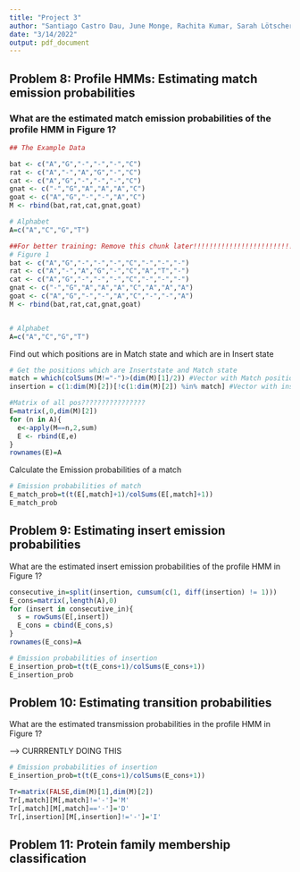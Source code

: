 ---
title: "Project 3"
author: "Santiago Castro Dau, June Monge, Rachita Kumar, Sarah Lötscher"
date: "3/14/2022"
output: pdf_document
---

## Problem 8:  Profile HMMs: Estimating match emission probabilities
### What are the estimated match emission probabilities of the profile HMM in Figure 1?



```{r}
## The Example Data

bat <- c("A","G","-","-","-","C")
rat <- c("A","-","A","G","-","C")
cat <- c("A","G","-","-","-","C")
gnat <- c("-","G","A","A","A","C")
goat <- c("A","G","-","-","A","C")
M <- rbind(bat,rat,cat,gnat,goat)

# Alphabet
A=c("A","C","G","T")

```



```{r}
##For better training: Remove this chunk later!!!!!!!!!!!!!!!!!!!!!!!!!!!!!!!!!!!
# Figure 1
bat <- c("A","G","-","-","-","C","-","-","-")
rat <- c("A","-","A","G","-","C","A","T","-")
cat <- c("A","G","-","-","-","C","-","-","-")
gnat <- c("-","G","A","A","A","C","A","A","A")
goat <- c("A","G","-","-","A","C","-","-","A")
M <- rbind(bat,rat,cat,gnat,goat)


# Alphabet
A=c("A","C","G","T")
```

Find out which positions are in Match state and which are in Insert state

```{r}
# Get the positions which are Insertstate and Match state
match = which(colSums(M!="-")>(dim(M)[1]/2)) #Vector with Match positions
insertion = c(1:dim(M)[2])[!c(1:dim(M)[2]) %in% match] #Vector with insert positions

```


```{r}
#Matrix of all pos????????????????
E=matrix(,0,dim(M)[2])
for (n in A){
  e<-apply(M==n,2,sum)
  E <- rbind(E,e)
}
rownames(E)=A


```

Calculate the Emission probabilities of a match

```{r}
# Emission probabilities of match
E_match_prob=t(t(E[,match]+1)/colSums(E[,match]+1))
E_match_prob

```



## Problem 9: Estimating insert emission probabilities
What are the estimated insert emission probabilities of the profile HMM in Figure 1?

```{r}

consecutive_in=split(insertion, cumsum(c(1, diff(insertion) != 1)))
E_cons=matrix(,length(A),0)
for (insert in consecutive_in){
  s = rowSums(E[,insert])
  E_cons = cbind(E_cons,s)
}
rownames(E_cons)=A

# Emission probabilities of insertion
E_insertion_prob=t(t(E_cons+1)/colSums(E_cons+1))
E_insertion_prob

```


## Problem 10: Estimating transition probabilities
What are the estimated transmission probabilities in the profile HMM in Figure 1?


-----> CURRRENTLY DOING THIS

```{r}
# Emission probabilities of insertion
E_insertion_prob=t(t(E_cons+1)/colSums(E_cons+1))

Tr=matrix(FALSE,dim(M)[1],dim(M)[2])
Tr[,match][M[,match]!='-']='M'
Tr[,match][M[,match]=='-']='D'
Tr[,insertion][M[,insertion]!='-']='I'

```


## Problem 11: Protein family membership classification


```{r}

```




